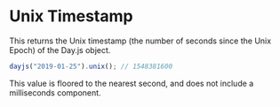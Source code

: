 # Unix Timestamp

This returns the Unix timestamp (the number of seconds since the Unix Epoch) of the Day.js object.

```js
dayjs("2019-01-25").unix(); // 1548381600
```

This value is floored to the nearest second, and does not include a milliseconds component.
